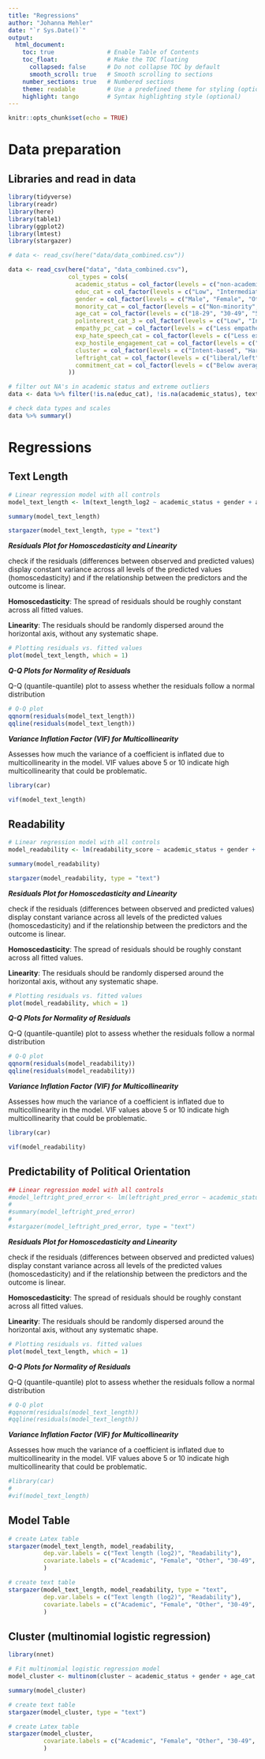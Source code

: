 ```yaml
---
title: "Regressions"
author: "Johanna Mehler"
date: "`r Sys.Date()`"
output: 
  html_document:
    toc: true               # Enable Table of Contents
    toc_float:              # Make the TOC floating
      collapsed: false      # Do not collapse TOC by default
      smooth_scroll: true   # Smooth scrolling to sections
    number_sections: true   # Numbered sections
    theme: readable         # Use a predefined theme for styling (optional)
    highlight: tango        # Syntax highlighting style (optional)
---
```


```r
knitr::opts_chunk$set(echo = TRUE)
```

# Data preparation

## Libraries and read in data

```r
library(tidyverse)
library(readr)
library(here)
library(table1)
library(ggplot2)
library(lmtest)
library(stargazer)
```


```r
# data <- read_csv(here("data/data_combined.csv"))

data <- read_csv(here("data", "data_combined.csv"), 
                 col_types = cols(
                   academic_status = col_factor(levels = c("non-academic", "academic")),
                   educ_cat = col_factor(levels = c("Low", "Intermediate", "High")), 
                   gender = col_factor(levels = c("Male", "Female", "Other")), 
                   monority_cat = col_factor(levels = c("Non-minority", "Minority")),
                   age_cat = col_factor(levels = c("18-29", "30-49", "50-69", "70+")),
                   polinterest_cat_3 = col_factor(levels = c("Low", "Intermediate", "High")),
                   empathy_pc_cat = col_factor(levels = c("Less empathetic", "More empathetic")),
                   exp_hate_speech_cat = col_factor(levels = c("Less experience", "More experience")), 
                   exp_hostile_engagement_cat = col_factor(levels = c("Less experience", "More experience")), 
                   cluster = col_factor(levels = c("Intent-based", "Harms-based", "Harms-based narrow", "Denying/Nonsense")),
                   leftright_cat = col_factor(levels = c("liberal/left", "moderate/center", "conservative/right")),
                   commitment_cat = col_factor(levels = c("Below average", "Above average"))
                 ))

# filter out NA's in academic status and extreme outliers
data <- data %>% filter(!is.na(educ_cat), !is.na(academic_status), text_length < 1000, readability_score < 40)

# check data types and scales
data %>% summary()
```


# Regressions

## Text Length

```r
# Linear regression model with all controls
model_text_length <- lm(text_length_log2 ~ academic_status + gender + age_cat + leftright_cat + commitment_log2, data = data)

summary(model_text_length)

stargazer(model_text_length, type = "text")
```

***Residuals Plot for Homoscedasticity and Linearity***

check if the residuals (differences between observed and predicted values) display constant variance across all levels of the predicted values (homoscedasticity) and if the relationship between the predictors and the outcome is linear.

**Homoscedasticity**: The spread of residuals should be roughly constant across all fitted values.

**Linearity**: The residuals should be randomly dispersed around the horizontal axis, without any systematic shape.

```r
# Plotting residuals vs. fitted values
plot(model_text_length, which = 1)
```

***Q-Q Plots for Normality of Residuals***

Q-Q (quantile-quantile) plot to assess whether the residuals follow a normal distribution

```r
# Q-Q plot
qqnorm(residuals(model_text_length))
qqline(residuals(model_text_length))
```

***Variance Inflation Factor (VIF) for Multicollinearity***

Assesses how much the variance of a coefficient is inflated due to multicollinearity in the model. VIF values above 5 or 10 indicate high multicollinearity that could be problematic.

```r
library(car)

vif(model_text_length)
```



## Readability

```r
# Linear regression model with all controls
model_readability <- lm(readability_score ~ academic_status + gender + age_cat + leftright_cat + commitment_log2, data = data)

summary(model_readability)

stargazer(model_readability, type = "text")
```



***Residuals Plot for Homoscedasticity and Linearity***

check if the residuals (differences between observed and predicted values) display constant variance across all levels of the predicted values (homoscedasticity) and if the relationship between the predictors and the outcome is linear.

**Homoscedasticity**: The spread of residuals should be roughly constant across all fitted values.

**Linearity**: The residuals should be randomly dispersed around the horizontal axis, without any systematic shape.

```r
# Plotting residuals vs. fitted values
plot(model_readability, which = 1)
```



***Q-Q Plots for Normality of Residuals***

Q-Q (quantile-quantile) plot to assess whether the residuals follow a normal distribution

```r
# Q-Q plot
qqnorm(residuals(model_readability))
qqline(residuals(model_readability))
```

***Variance Inflation Factor (VIF) for Multicollinearity***

Assesses how much the variance of a coefficient is inflated due to multicollinearity in the model. VIF values above 5 or 10 indicate high multicollinearity that could be problematic.

```r
library(car)

vif(model_readability)
```


## Predictability of Political Orientation


```r
## Linear regression model with all controls
#model_leftright_pred_error <- lm(leftright_pred_error ~ academic_status + gender + #age_cat + leftright_cat + commitment_log2, data = data)
#
#summary(model_leftright_pred_error)
#
#stargazer(model_leftright_pred_error, type = "text")
```



***Residuals Plot for Homoscedasticity and Linearity***

check if the residuals (differences between observed and predicted values) display constant variance across all levels of the predicted values (homoscedasticity) and if the relationship between the predictors and the outcome is linear.

**Homoscedasticity**: The spread of residuals should be roughly constant across all fitted values.

**Linearity**: The residuals should be randomly dispersed around the horizontal axis, without any systematic shape.

```r
# Plotting residuals vs. fitted values
plot(model_text_length, which = 1)
```



***Q-Q Plots for Normality of Residuals***

Q-Q (quantile-quantile) plot to assess whether the residuals follow a normal distribution

```r
# Q-Q plot
#qqnorm(residuals(model_text_length))
#qqline(residuals(model_text_length))
```

***Variance Inflation Factor (VIF) for Multicollinearity***

Assesses how much the variance of a coefficient is inflated due to multicollinearity in the model. VIF values above 5 or 10 indicate high multicollinearity that could be problematic.

```r
#library(car)
#
#vif(model_text_length)
```

## Model Table

```r
# create Latex table
stargazer(model_text_length, model_readability,
          dep.var.labels = c("Text length (log2)", "Readability"),
          covariate.labels = c("Academic", "Female", "Other", "30-49", "50-69", "70+", "Moderate/Center", "Conservative/Right", "Survey Commitment (log2)")
          )

# create text table
stargazer(model_text_length, model_readability, type = "text",
          dep.var.labels = c("Text length (log2)", "Readability"),
          covariate.labels = c("Academic", "Female", "Other", "30-49", "50-69", "70+", "Moderate/Center", "Conservative/Right", "Survey Commitment (log2)")
          )
```


## Cluster (multinomial logistic regression)


```r
library(nnet)

# Fit multinomial logistic regression model
model_cluster <- multinom(cluster ~ academic_status + gender + age_cat + leftright_cat + commitment_log2, data = data)

summary(model_cluster)

# create text table
stargazer(model_cluster, type = "text")

# create Latex table
stargazer(model_cluster,
          covariate.labels = c("Academic", "Female", "Other", "30-49", "50-69", "70+", "Moderate/Center", "Conservative/Right", "Survey Commitment (log2)")
          )
```


